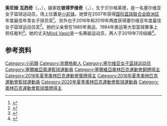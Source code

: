 {{bots|deny=InternetArchiveBot}}
{{NoteTA|G1=Sports}}
{{Infobox basketball biography
| name         = 索尼娅·瓦西奇
| image        = Sonja Vasić Eurobasket 2021 MVP.png
| image_size   = 
| caption      = 
| position     = [[小前锋|小前锋]]
| height_ft    = 6
| height_in    = 2
| weight_lbs   = 162
| league       = 西班牙女子篮球联赛
| team         = [[Uni_Girona_CB|Uni Girona CB]]
| number       = 5
| birth_date   = {{birth date and age|1989|2|18}}
| birth_place  = {{YUG}}[[贝尔格莱德|贝尔格莱德]]
| nationality  = {{SRB}}
| draft_league = WNBA
| draft_round  = 2
| draft_pick   = 26
| draft_year   = 2009
| draft_team   = [[聖安東尼奧銀星|聖安東尼奧銀星]]
| career_start = 2005
| career_end   = 
| years1       = 2005–2006
| team1        = [[紅星女子籃球俱樂部|紅星女子籃球俱樂部]]
| years2       = 2006–2007
| team2        = [[UB-Barça|UB-Barça]]
| years3       = 2007–2008
| team3        = [[Tango布爾日籃球俱樂部|Tango布爾日籃球俱樂部]]
| years4       = 2008–2014
| team4        = [[WBC_Spartak_Moscow_Region|Spartak Moscow Region]]
| years5       = 2012
| team5        = [[芝加哥天空|芝加哥天空]]
| years6       = 2014–2017
| team6        = [[布拉格運動俱樂部_(女子籃球)|布拉格運動俱樂部]]
| years7       = 2016–2018
| team7        = [[鳳凰城水星|鳳凰城水星]]
| years8       = 2017–2019
| team8        = [[Dynamo_Kursk|Dynamo Kursk]]
| years9       = 2019–
| team9        = [[Uni_Girona_CB|Uni Girona CB]]
| highlights   = 
| medal_templates = 
{{MedalSport|女子[[篮球|篮球]]}}
{{MedalCountry|{{SRB}}}}
{{MedalCompetition|[[奥林匹克运动会|奥林匹克运动会]]}}
{{MedalBronze|[[2016年夏季奥林匹克运动会|2016 里约热内卢]]|[[2016年夏季奥林匹克运动会篮球比赛|团体]]}}
{{MedalCompetition|[[欧洲女子篮球锦标赛|欧洲女子篮球锦标赛]]}}
{{MedalGold|[[2015年欧洲女子篮球锦标赛|2015 布达佩斯]]|}}
{{MedalGold|[[2021年欧洲女子篮球锦标赛|2021 法國/西班牙]]|}}
{{MedalBronze|[[2019年欧洲女子篮球锦标赛|2019 拉脱维亚/塞尔维亚]]|}}
{{MedalCompetition|[[地中海运动会|地中海运动会]]}}
{{MedalSilver|[[2009年地中海运动会|2009 佩斯卡拉]]|团体}}
{{MedalCompetition|[[U19世界青年女子籃球錦標賽|U19世界青年女子籃球錦標賽]]}}
{{MedalBronze|[[2007年U19世界青年女子籃球錦標賽|2007 斯洛伐克]]|}}
{{MedalCompetition|[[欧洲U20女子篮球锦标赛|欧洲U20女子篮球锦标赛]]}}
{{MedalBronze|2008 意大利|}}
{{MedalCompetition|[[欧洲U18女子篮球锦标赛|欧洲U18女子篮球锦标赛]]}}
{{MedalGold|2007 塞尔维亚|}}
{{MedalCountry|{{SCG}}}}
{{MedalCompetition|[[欧洲U18女子篮球锦标赛|欧洲U18女子篮球锦标赛]]}}
{{MedalGold|2005 匈牙利|}}
{{MedalSilver|2006 西班牙|}}
{{MedalCompetition|[[欧洲U16女子篮球锦标赛|欧洲U16女子篮球锦标赛]]}}
{{MedalSilver|2004 意大利|}}
}}
'''索尼娅·瓦西奇'''（{{lang-sr-Latn|Sonja Vasić}}，{{lang-sr-Cyrl|Соња Васић}}，{{bd|1989年|2月18日||}}），娘家姓'''彼得罗维奇'''（{{lang|sr|Petrović}}，{{lang|sr|Петровић}}），生于贝尔格莱德，是一名塞尔维亚女子篮球运动员，场上位置是[[小前锋|小前锋]]。她曾在2007年获得[[国际篮球联合会|国际篮球联合会]][[欧洲篮球协会|欧洲区]]年度最佳年青女子球员奖<ref>{{cite web|url=http://www.fibaeurope.com/cid_mWahbN-XJOE-z4x6eoYrt1.html|title=FIBA Europe Player Of The Year - Young Women|work=FIBA Europe|accessdate=2021-02-25|archiveurl=https://web.archive.org/web/20161029111927/http://www.fibaeurope.com/cid_mWahbN-XJOE-z4x6eoYrt1.html|archivedate=2016-10-29}}</ref>。另外也于2016年和2019年两度获得塞尔维亚年度最佳女子篮球运动员奖<ref>{{cite web|url=https://www.b92.net/sport/kosarka/vesti.php?yyyy=2019&mm=12&dd=24&nav_id=1634531|script-title=sr:Sonja Petrović je najbolja srpska košarkašica u 2019. godini|publisher=b92|date=2019-12-24|accessdate=2021-02-25|archiveurl=https://web.archive.org/web/20191225140643/https://www.b92.net/sport/kosarka/vesti.php?yyyy=2019&mm=12&dd=24&nav_id=1634531|archivedate=2019-12-25}}</ref>。她的父亲曾在1980年奥运、1984年奥运等大型篮球赛事上担任裁判<ref>{{cite web|url=https://www.kurir.rs/sport/rio-2016/2386153/ekskluzivni-kurirov-serijal-sonja-i-rade-petrovic-otac-zeleo-svoj-neuspeh-cerka-bi-medalju|script-title=sr:EKSKLUZIVNI KURIROV SERIJAL – SONJA I RADE PETROVIĆ: Otac želeo svoj neuspeh, ćerka bi medalju|publisher={{lang|sr|Kurir}}|date=2016-08-07|accessdate=2021-02-25|archiveurl=https://web.archive.org/web/20171112234334/http://www.kurir.rs/sport/rio-2016/2386153/ekskluzivni-kurirov-serijal-sonja-i-rade-petrovic-otac-zeleo-svoj-neuspeh-cerka-bi-medalju|archivedate=2017-11-12}}</ref>。她的丈夫[[Miloš_Vasić|Miloš Vasić]]是一名赛艇运动员，两人于2019年7月结婚<ref>{{cite web |title=KAKAV BRAK! Trofejni srpski sportisti izgovorili jedno drugom sudbonosno "Da!" |url=https://sport.blic.rs/kosarka/evropska-kosarka/sonja-petrovic-kosarkasica-udala-se-muz-milos-vasic-veslac/17vxq5q |publisher=Blic |date=2019-07-20 |access-date=2019-07-21 |archiveurl=https://web.archive.org/web/20190721113827/https://sport.blic.rs/kosarka/evropska-kosarka/sonja-petrovic-kosarkasica-udala-se-muz-milos-vasic-veslac/17vxq5q |archivedate=2019-07-21 }}</ref>。

==参考资料==
{{reflist}}

{{2020年夏季奧運會塞爾維亞女子籃球陣容}}

{{DEFAULTSORT:Vasic, Sonja}}
[[Category:小前鋒|Category:小前鋒]]
[[Category:貝爾格勒人|Category:貝爾格勒人]]
[[Category:塞尔维亚女子篮球运动员|Category:塞尔维亚女子篮球运动员]]
[[Category:塞爾維亞奧運籃球運動員|Category:塞爾維亞奧運籃球運動員]]
[[Category:塞爾維亞奧林匹克運動會銅牌得主|Category:塞爾維亞奧林匹克運動會銅牌得主]]
[[Category:2016年夏季奧林匹克運動會獎牌得主|Category:2016年夏季奧林匹克運動會獎牌得主]]
[[Category:2016年夏季奧林匹克運動會籃球運動員|Category:2016年夏季奧林匹克運動會籃球運動員]]
[[Category:2020年夏季奧林匹克運動會籃球運動員|Category:2020年夏季奧林匹克運動會籃球運動員]]
[[Category:奧林匹克運動會籃球獎牌得主|Category:奧林匹克運動會籃球獎牌得主]]